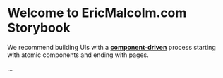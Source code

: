 
<Meta title="Components/Introduction" />

# Welcome to EricMalcolm.com Storybook

We recommend building UIs with a [**component-driven**](https://componentdriven.org) process starting with atomic components and ending with pages.

...
